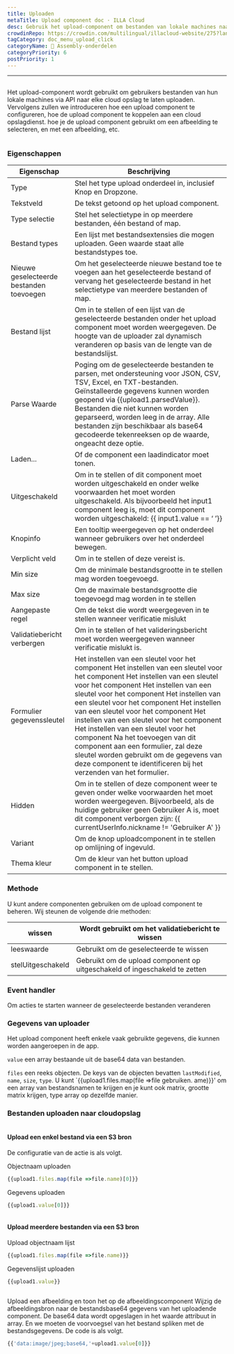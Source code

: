 ```yaml
---
title: Uploaden
metaTitle: Upload component doc · ILLA Cloud
desc: Gebruik het upload-component om bestanden van lokale machines naar een cloud opslag te uploaden
crowdinRepo: https://crowdin.com/multilingual/illacloud-website/275?languages=nl&filter=basic&value=0
tagCategory: doc_menu_upload_click
categoryName: 🧬 Assembly-onderdelen
categoryPriority: 6
postPriority: 1
---
```


* * *

## <h2 hidden>Uploaden</h2>

Het upload-component wordt gebruikt om gebruikers bestanden van hun lokale machines via API naar elke cloud opslag te laten uploaden. Vervolgens zullen we introduceren hoe een upload component te configureren, hoe de upload component te koppelen aan een cloud opslagdienst. hoe je de upload component gebruikt om een afbeelding te selecteren, en met een afbeelding, etc.

<img src='https://cdn.illacloud.com/official-website/img/docs/upload1.png' alt="" />

### Eigenschappen

| Eigenschap                               | Beschrijving                                                                                                                                                                                                                                                                                                                                                                                                                                                                                                                                                                           |
| ---------------------------------------- | -------------------------------------------------------------------------------------------------------------------------------------------------------------------------------------------------------------------------------------------------------------------------------------------------------------------------------------------------------------------------------------------------------------------------------------------------------------------------------------------------------------------------------------------------------------------------------------- |
| Type                                     | Stel het type upload onderdeel in, inclusief Knop en Dropzone.                                                                                                                                                                                                                                                                                                                                                                                                                                                                                                                         |
| Tekstveld                                | De tekst getoond op het upload component.                                                                                                                                                                                                                                                                                                                                                                                                                                                                                                                                              |
| Type selectie                            | Stel het selectietype in op meerdere bestanden, één bestand of map.                                                                                                                                                                                                                                                                                                                                                                                                                                                                                                                    |
| Bestand types                            | Een lijst met bestandsextensies die mogen uploaden. Geen waarde staat alle bestandstypes toe.                                                                                                                                                                                                                                                                                                                                                                                                                                                                                          |
| Nieuwe geselecteerde bestanden toevoegen | Om het geselecteerde nieuwe bestand toe te voegen aan het geselecteerde bestand of vervang het geselecteerde bestand in het selectietype van meerdere bestanden of map.                                                                                                                                                                                                                                                                                                                                                                                                                |
| Bestand lijst                            | Om in te stellen of een lijst van de geselecteerde bestanden onder het upload component moet worden weergegeven. De hoogte van de uploader zal dynamisch veranderen op basis van de lengte van de bestandslijst.                                                                                                                                                                                                                                                                                                                                                                       |
| Parse Waarde                             | Poging om de geselecteerde bestanden te parsen, met ondersteuning voor JSON, CSV, TSV, Excel, en TXT-bestanden. Geïnstalleerde gegevens kunnen worden geopend via {{upload1.parsedValue}}. Bestanden die niet kunnen worden geparseerd, worden leeg in de array. Alle bestanden zijn beschikbaar als base64 gecodeerde tekenreeksen op de waarde, ongeacht deze optie.                                                                                                                                                                                                                 |
| Laden...                                 | Of de component een laadindicator moet tonen.                                                                                                                                                                                                                                                                                                                                                                                                                                                                                                                                          |
| Uitgeschakeld                            | Om in te stellen of dit component moet worden uitgeschakeld en onder welke voorwaarden het moet worden uitgeschakeld. Als bijvoorbeeld het input1 component leeg is, moet dit component worden uitgeschakeld: {{ input1.value == ‘ ’}}                                                                                                                                                                                                                                                                                                                                                 |
| Knopinfo                                 | Een tooltip weergegeven op het onderdeel wanneer gebruikers over het onderdeel bewegen.                                                                                                                                                                                                                                                                                                                                                                                                                                                                                                |
| Verplicht veld                           | Om in te stellen of deze vereist is.                                                                                                                                                                                                                                                                                                                                                                                                                                                                                                                                                   |
| Min size                                 | Om de minimale bestandsgrootte in te stellen mag worden toegevoegd.                                                                                                                                                                                                                                                                                                                                                                                                                                                                                                                    |
| Max size                                 | Om de maximale bestandsgrootte die toegevoegd mag worden in te stellen                                                                                                                                                                                                                                                                                                                                                                                                                                                                                                                 |
| Aangepaste regel                         | Om de tekst die wordt weergegeven in te stellen wanneer verificatie mislukt                                                                                                                                                                                                                                                                                                                                                                                                                                                                                                            |
| Validatiebericht verbergen               | Om in te stellen of het valideringsbericht moet worden weergegeven wanneer verificatie mislukt is.                                                                                                                                                                                                                                                                                                                                                                                                                                                                                     |
| Formulier gegevenssleutel                | Het instellen van een sleutel voor het component Het instellen van een sleutel voor het component Het instellen van een sleutel voor het component Het instellen van een sleutel voor het component Het instellen van een sleutel voor het component Het instellen van een sleutel voor het component Het instellen van een sleutel voor het component Het instellen van een sleutel voor het component Na het toevoegen van dit component aan een formulier, zal deze sleutel worden gebruikt om de gegevens van deze component te identificeren bij het verzenden van het formulier. |
| Hidden                                   | Om in te stellen of deze component weer te geven onder welke voorwaarden het moet worden weergegeven. Bijvoorbeeld, als de huidige gebruiker geen Gebruiker A is, moet dit component verborgen zijn: {{ currentUserInfo.nickname != 'Gebruiker A' }}                                                                                                                                                                                                                                                                                                                                   |
| Variant                                  | Om de knop uploadcomponent in te stellen op omlijning of ingevuld.                                                                                                                                                                                                                                                                                                                                                                                                                                                                                                                     |
| Thema kleur                              | Om de kleur van het button upload component in te stellen.                                                                                                                                                                                                                                                                                                                                                                                                                                                                                                                             |

### Methode

U kunt andere componenten gebruiken om de upload component te beheren. Wij steunen de volgende drie methoden:

| wissen            | Wordt gebruikt om het validatiebericht te wissen                           |
| ----------------- | -------------------------------------------------------------------------- |
| leeswaarde        | Gebruikt om de geselecteerde te wissen                                     |
| stelUitgeschakeld | Gebruikt om de upload component op uitgeschakeld of ingeschakeld te zetten |

### Event handler

Om acties te starten wanneer de geselecteerde bestanden veranderen

### Gegevens van uploader

Het upload component heeft enkele vaak gebruikte gegevens, die kunnen worden aangeroepen in de app.

`value` een array bestaande uit de base64 data van bestanden. 

`files` een reeks objecten. De keys van de objecten bevatten `lastModified`, `name`, `size`, `type`. U kunt \`{{upload1.files.map(file =>file gebruiken. ame)}}' om een array van bestandsnamen te krijgen en je kunt ook matrix, grootte matrix krijgen, type array op dezelfde manier. 

### Bestanden uploaden naar cloudopslag

<img src='https://cdn.illacloud.com/official-website/img/docs/upload2.gif' alt="" />

#### Upload een enkel bestand via een S3 bron

De configuratie van de actie is als volgt. 

Objectnaam uploaden

```jsx
{{upload1.files.map(file =>file.name)[0]}}
```

Gegevens uploaden

```jsx
{{upload1.value[0]}}
```

<img src='https://cdn.illacloud.com/official-website/img/docs/upload3.png' alt="" />

#### Upload meerdere bestanden via een S3 bron

Upload objectnaam lijst

```jsx
{{upload1.files.map(file =>file.name)}}
```

Gegevenslijst uploaden

```jsx
{{upload1.value}}
```

<img src='https://cdn.illacloud.com/official-website/img/docs/upload4.png' alt="" />

Upload een afbeelding en toon het op de afbeeldingscomponent
Wijzig de afbeeldingsbron naar de bestandsbase64 gegevens van het uploadende component. De base64 data wordt opgeslagen in het waarde attribuut in array. En we moeten de voorvoegsel van het bestand spliken met de bestandsgegevens. De code is als volgt. 

```jsx
{{'data:image/jpeg;base64,'+upload1.value[0]}}
```

<img src='https://cdn.illacloud.com/official-website/img/docs/upload5.gif' alt="" />

